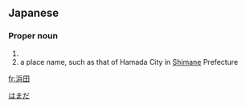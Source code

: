 ==Japanese==
{{ja-kanjitab|はま|だ|yomi=k}}

===Proper noun===
{{ja-pos|kyu=濱田|はまだ|proper}}

# {{surname|lang=ja|sort=はまだ}}
# a place name, such as that of Hamada City in [[Shimane]] Prefecture

[[Category:ja:Cities|はまだ]]

[[fr:浜田]]